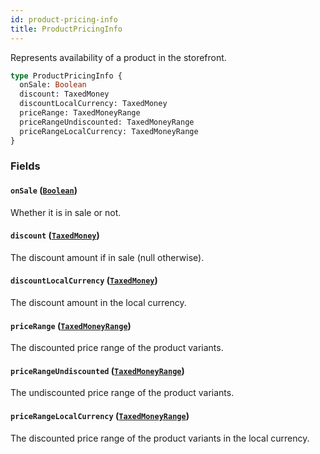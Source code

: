 ```yaml
---
id: product-pricing-info
title: ProductPricingInfo
---
```



Represents availability of a product in the storefront.

```graphql
type ProductPricingInfo {
  onSale: Boolean
  discount: TaxedMoney
  discountLocalCurrency: TaxedMoney
  priceRange: TaxedMoneyRange
  priceRangeUndiscounted: TaxedMoneyRange
  priceRangeLocalCurrency: TaxedMoneyRange
}
```


### Fields

#### `onSale` ([`Boolean`](../../../developer/api-reference/scalars/boolean))

Whether it is in sale or not.


#### `discount` ([`TaxedMoney`](../../../developer/api-reference/objects/taxed-money))

The discount amount if in sale (null otherwise).


#### `discountLocalCurrency` ([`TaxedMoney`](../../../developer/api-reference/objects/taxed-money))

The discount amount in the local currency.


#### `priceRange` ([`TaxedMoneyRange`](../../../developer/api-reference/objects/taxed-money-range))

The discounted price range of the product variants.


#### `priceRangeUndiscounted` ([`TaxedMoneyRange`](../../../developer/api-reference/objects/taxed-money-range))

The undiscounted price range of the product variants.


#### `priceRangeLocalCurrency` ([`TaxedMoneyRange`](../../../developer/api-reference/objects/taxed-money-range))

The discounted price range of the product variants in the local currency.




